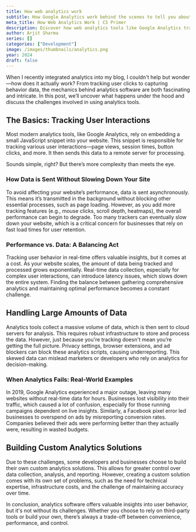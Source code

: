 ```yaml
---
title: How web analytics work
subtitle: How Google Analytics work behind the scenes to tell you about your website visitors
meta_title: How Web Analytics Work | CS Primer
description: Discover how web analytics tools like Google Analytics track user behavior behind the scenes. Perfect for developers and engineers who want a deeper technical understanding in 2025
author: Arjit Sharma
series: []
categories: ["Development"]
image: /images/thumbnails/analytics.png
year: 2024
draft: false
---
```



When I recently integrated analytics into my blog, I couldn't help but wonder—how does it actually work? From tracking user clicks to capturing behavior data, the mechanics behind analytics software are both fascinating and intricate. In this post, we’ll uncover what happens under the hood and discuss the challenges involved in using analytics tools.

## The Basics: Tracking User Interactions

Most modern analytics tools, like Google Analytics, rely on embedding a small JavaScript snippet into your website. This snippet is responsible for tracking various user interactions—page views, session times, button clicks, and more. It then sends this data to a remote server for processing.

Sounds simple, right? But there’s more complexity than meets the eye.

### How Data is Sent Without Slowing Down Your Site

To avoid affecting your website’s performance, data is sent asynchronously. This means it’s transmitted in the background without blocking other essential processes, such as page loading. However, as you add more tracking features (e.g., mouse clicks, scroll depth, heatmaps), the overall performance can begin to degrade. Too many trackers can eventually slow down your website, which is a critical concern for businesses that rely on fast load times for user retention.

### Performance vs. Data: A Balancing Act

Tracking user behavior in real-time offers valuable insights, but it comes at a cost. As your website scales, the amount of data being tracked and processed grows exponentially. Real-time data collection, especially for complex user interactions, can introduce latency issues, which slows down the entire system. Finding the balance between gathering comprehensive analytics and maintaining optimal performance becomes a constant challenge.

## Handling Large Amounts of Data

Analytics tools collect a massive volume of data, which is then sent to cloud servers for analysis. This requires robust infrastructure to store and process the data. However, just because you're tracking doesn't mean you’re getting the full picture. Privacy settings, browser extensions, and ad blockers can block these analytics scripts, causing underreporting. This skewed data can mislead marketers or developers who rely on analytics for decision-making.

### When Analytics Fails: Real-World Examples

In 2019, Google Analytics experienced a major outage, leaving many websites without real-time data for hours. Businesses lost visibility into their traffic, which caused a lot of confusion, especially for those running campaigns dependent on live insights. Similarly, a Facebook pixel error led businesses to overspend on ads by misreporting conversion rates. Companies believed their ads were performing better than they actually were, resulting in wasted budgets.

## Building Custom Analytics Solutions

Due to these challenges, some developers and businesses choose to build their own custom analytics solutions. This allows for greater control over data collection, analysis, and reporting. However, creating a custom solution comes with its own set of problems, such as the need for technical expertise, infrastructure costs, and the challenge of maintaining accuracy over time.

In conclusion, analytics software offers valuable insights into user behavior, but it's not without its challenges. Whether you choose to rely on third-party tools or build your own, there’s always a trade-off between convenience, performance, and control.

